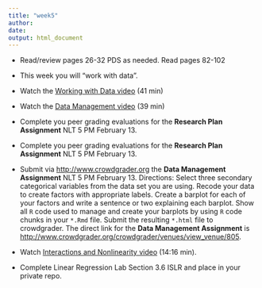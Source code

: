 ```yaml
---
title: "week5"
author: 
date: 
output: html_document
---
```


* Read/review pages 26-32 PDS as needed.  Read pages 82-102

* This week you will "work with data".

* Watch the [Working with Data video](https://www.youtube.com/watch?v=d9TgAspq9bA&index=52&list=PLDEF0B9CBD27AD37E) (41 min)

* Watch the [Data Management video](https://www.youtube.com/watch?v=thGk4CUEXQ8&list=PLDEF0B9CBD27AD37E&index=53) (39 min)

* Complete you peer grading evaluations for the **Research Plan Assignment** NLT 5 PM February 13.

* Complete you peer grading evaluations for the **Research Plan Assignment** NLT 5 PM February 13.
* Submit via [http://www.crowdgrader.org](http://www.crowdgrader.org) the **Data Management Assignment** NLT 5 PM February 13. Directions: Select three secondary categorical variables from the data set you are using.  Recode your data to create factors with appropriate labels.  Create a barplot for each of your factors and write a sentence or two explaining each barplot.  Show all `R` code used to manage and create your barplots by using `R` code chunks in your `*.Rmd` file.  Submit the resulting `*.html` file to crowdgrader.
The direct link for the **Data Management Assignment** is [http://www.crowdgrader.org/crowdgrader/venues/view_venue/805](http://www.crowdgrader.org/crowdgrader/venues/view_venue/805).   

* Watch [Interactions and Nonlinearity video](https://www.youtube.com/watch?v=IFzVxLv0TKQ) (14:16 min).

* Complete Linear Regression Lab Section 3.6 ISLR and place in your private repo.
